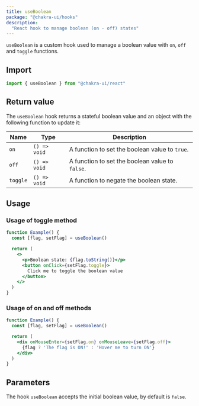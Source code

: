 ```yaml
---
title: useBoolean
package: "@chakra-ui/hooks"
description:
  "React hook to manage boolean (on - off) states"
---
```


`useBoolean` is a custom hook used to manage a boolean value with `on`, `off` and `toggle` functions.

## Import

```js
import { useBoolean } from "@chakra-ui/react"
```

## Return value

The `useBoolean` hook returns a stateful boolean value and an object with the following function to update it:

| Name       | Type         |  Description                                                         |
| ---------- | ------------ | -------------------------------------------------------------------------- |
| `on`       | `() => void` | A function to set the boolean value to `true`.   |
| `off`      | `() => void` | A function to set the boolean value to `false`.  |
| `toggle`   | `() => void` | A function to negate the boolean state.          |

## Usage

### Usage of toggle method

```jsx
function Example() {
  const [flag, setFlag] = useBoolean()

  return (
    <>
      <p>Boolean state: {flag.toString()}</p>
      <button onClick={setFlag.toggle}>
        Click me to toggle the boolean value
      </button>
    </>
  )
}
```

### Usage of on and off methods

```jsx
function Example() {
  const [flag, setFlag] = useBoolean()

  return (
    <div onMouseEnter={setFlag.on} onMouseLeave={setFlag.off}>
      {flag ? 'The flag is ON!' : 'Hover me to turn ON'}
    </div>
  )
}
```

## Parameters

The hook `useBoolean` accepts the initial boolean value, by default is `false`.

